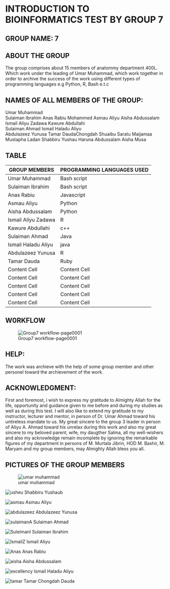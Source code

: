 # INTRODUCTION TO BIOINFORMATICS TEST BY GROUP 7

## GROUP NAME: 7

## ABOUT THE GROUP

The group comprises  about 15 members of anatommy department 400L. Which work under the leading of Umar Muhammad, which work together in order to archive the success of the work using different types of programming languages e.g Python, R, Bash e.t.c

## NAMES OF ALL MEMBERS OF THE GROUP:

Umar Muhammad  
Sulaiman Ibrahim
Anas Rabiu Mohammed
Asmau Aliyu 
Aisha Abdussalam  
Ismail Aliyu Zadawa 
Kawure Abdullahi  
Sulaiman Ahmad 
Ismail Haladu Aliyu  
Abdulazeez Yunusa
Tamar DaudaChongdah
Shuaibu Saratu
Maijamaa Mustapha Ladan
Shabbiru Yushau Haruna
Abdussalam Aisha Musa

## TABLE
| GROUP MEMBERS  | PROGRAMMING LANGUAGES USED |
| ------------- | ------------- |
| Umar Muhammad  | Bash script  |
| Sulaiman Ibrahim  |Bash script  |
| Anas Rabiu  | Javascript |
| Asmau Aliyu  | Python |
| Aisha Abdussalam  | Python  |
| Ismail Aliyu Zadawa  | R  |
| Kawure Abdullahi  | c++|
| Sulaiman Ahmad  | Java  |
| Ismail Haladu Aliyu  | java  |
| Abdulazeez Yunusa | R  |
| Tamar Dauda  | Ruby  |
| Content Cell  | Content Cell  |
| Content Cell  | Content Cell  |
| Content Cell  | Content Cell  |
| Content Cell  | Content Cell  |
| Content Cell  | Content Cell  |

## W0RKFLOW

![Group7 workflow-page0001](https://user-images.githubusercontent.com/94013467/143781333-e48d7cd0-2a44-4a0d-abad-e9a8a5d2e355.jpg)

## HELP: 

The work was archieve with the help of some group member and other personel toward the archievement of the work.

## ACKNOWLEDGMENT:

First and foremost, i wish to express my gratitude to Almighty Allah for the life, opportunity and guidance given to me before and during my studies as well as during this test. I will also like to extend my gratitude to my instructor, lecturer and mentor, in person of Dr. Umar Ahmad toward his untireless mandate to us. My great sincere to the group 3 leader in person of Aliyu A. Ahmad toward his unrelax during this work and also my great sincere to my beloved parent, wife, my daugther Salma, all my well-wishers and also my acknowledge remain incomplete by ignoring the remarkable figures of my department in persons of M. Murtala Jibrin, HOD M. Bashir, M. Maryam and my group members, may Almighty Allah bless you all.   

## PICTURES OF THE GROUP MEMBERS

![umar muhammad](https://user-images.githubusercontent.com/94013467/143778187-ef5ead71-0414-4f9a-a954-c3ce6d381002.jpg)

![usheu](https://user-images.githubusercontent.com/94013467/143778171-7f296f11-da99-436a-a982-99c314ffbfdf.jpg)
Shabbiru Yushaub 

![asmau](https://user-images.githubusercontent.com/94013467/143778173-da60df0b-991e-441c-a1fc-ea6d538b6233.jpg)
Asmau Aliyu

![abdulazeez](https://user-images.githubusercontent.com/94013467/143778174-4d03a1b3-026c-4f76-9035-048c16996e07.jpg)
Abdulazeez Yunusa

![sulaimanA](https://user-images.githubusercontent.com/94013467/143778175-35273d7a-3cb0-49d6-9223-1934552c2997.jpg)
Sulaiman Ahmad

![SuleimanI](https://user-images.githubusercontent.com/94013467/143778177-bd565511-8cef-4c03-95a7-cb35b04aabf2.jpg)
Sulaiman Ibrahim

![IsmailZ](https://user-images.githubusercontent.com/94013467/143778179-e4e1571c-da1b-4918-a497-25c9fc067d4d.jpg)
Ismail Aliyu

![Anas](https://user-images.githubusercontent.com/94013467/143778182-6fa4b54e-fef9-4a48-b302-c97514ada97b.jpg)
Anas Rabiu

![aisha](https://user-images.githubusercontent.com/94013467/143778183-13136e63-af5c-4de3-9880-4d15763cdc0a.jpg)
Aisha Abdussalam

![excellency](https://user-images.githubusercontent.com/94013467/143778184-970f025d-8173-4028-8ef0-c6f39f7343f6.jpg)
Ismail Haladu Aliyu

![tamar](https://user-images.githubusercontent.com/94013467/143778186-e18ae284-7110-408c-88c8-5a820c17193b.jpg)
Tamar  Chongdah Dauda



